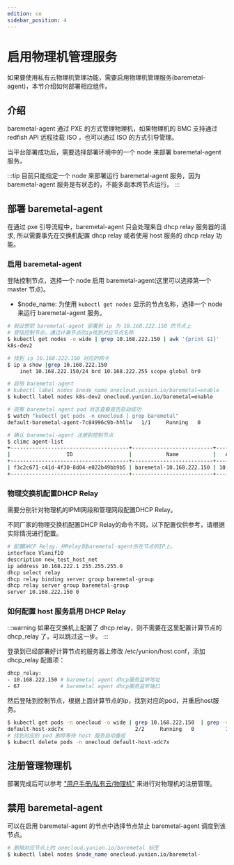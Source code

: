 ```yaml
---
edition: ce
sidebar_position: 4
---
```


# 启用物理机管理服务

如果要使用私有云物理机管理功能，需要启用物理机管理服务(baremetal-agent)，本节介绍如何部署相应组件。

## 介绍

baremetal-agent 通过 PXE 的方式管理物理机，如果物理机的 BMC 支持通过 redfish API 远程挂载 ISO ，也可以通过 ISO 的方式引导管理。

当平台部署成功后，需要选择部署环境中的一个 node 来部署 baremetal-agent 服务。

:::tip
目前只能指定一个 node 来部署运行 baremetal-agent 服务，因为 baremetal-agent 服务是有状态的，不能多副本跨节点运行。
:::

## 部署 baremetal-agent


在通过 pxe 引导流程中，baremetal-agent 只会处理来自 dhcp relay 服务器的请求, 所以需要事先在交换机配置 dhcp relay 或者使用 host 服务的 dhcp relay 功能。

### 启用 baremetal-agent

登陆控制节点，选择一个 node 启用 baremetal-agent(这里可以选择第一个 master 节点)。

- $node_name: 为使用 `kubectl get nodes` 显示的节点名称，选择一个 node 来运行 baremetal-agent 服务。

```bash
# 假设想把 baremetal-agent 部署到 ip 为 10.168.222.150 的节点上
# 登陆控制节点，通过计算节点的ip找到对应节点名称
$ kubectl get nodes -o wide | grep 10.168.222.150 | awk '{print $1}'
k8s-dev2

# 找到 ip 10.168.222.150 对应的网卡
$ ip a show |grep 10.168.222.150
    inet 10.168.222.150/24 brd 10.168.222.255 scope global br0

# 启用 baremetal-agent
# kubectl label nodes $node_name onecloud.yunion.io/baremetal=enable
$ kubectl label nodes k8s-dev2 onecloud.yunion.io/baremetal=enable

# 观察 baremetal agent pod 状态查看是否启动成功
$ watch "kubectl get pods -n onecloud | grep baremetal"
default-baremetal-agent-7c84996c9b-hhllw   1/1     Running   0          3m10s

# 确认 baremetal-agent 注册到控制节点
$ climc agent-list
+--------------------------------------+--------------------------+----------------+-----------------------------+---------+------------+------------------------------------------+--------------------------------------+
|                  ID                  |           Name           |   Access_ip    |         Manager_URI         | Status  | agent_type |                 version                  |               zone_id                |
+--------------------------------------+--------------------------+----------------+-----------------------------+---------+------------+------------------------------------------+--------------------------------------+
| f3c2c671-c41d-4f30-8d04-e022b49bb9b5 | baremetal-10.168.222.150 | 10.168.222.150 | https://10.168.222.150:8879 | disable | baremetal  | remotes/origin/master(5e415506120011509) | 6230b485-2e54-480e-8284-33360b8202a8 |
+--------------------------------------+--------------------------+----------------+-----------------------------+---------+------------+------------------------------------------+--------------------------------------+
```

### 物理交换机配置DHCP Relay

需要分别针对物理机的IPMI网段和管理网段配置DHCP Relay。

不同厂家的物理交换机配置DHCP Relay的命令不同，以下配置仅供参考，请根据实际情况进行配置。

```bash
# 配置DHCP Relay，并Relay到baremetal-agent所在节点的IP上。
interface Vlanif10
description new_test_host_net
ip address 10.168.222.1 255.255.255.0
dhcp select relay
dhcp relay binding server group baremetal-group
dhcp relay server group baremetal-group
server 10.168.222.150 0 
```

### 如何配置 host 服务启用 DHCP Relay

:::warning
如果在交换机上配置了 dhcp relay，则不需要在这里配置计算节点的 dhcp_relay 了，可以跳过这一步。
:::

登录到已经部署好计算节点的服务器上修改 /etc/yunion/host.conf，添加 dhcp_relay 配置项：

```bash
dhcp_relay:
- 10.168.222.150 # baremetal agent dhcp服务监听地址
- 67             # baremetal agent dhcp服务监听端口
```

然后登陆到控制节点，根据上面计算节点的ip，找到对应的pod，并重启host服务。

```bash
$ kubectl get pods -n onecloud -o wide | grep 10.168.222.150  | grep -vE 'image|deployer'
default-host-xdc7x                       2/2     Running   0          78m    10.168.222.150   k8s-dev2   <none>           <none>
# 找到对应的 pod 删除等待 host 服务自动重启
$ kubectl delete pods -n onecloud default-host-xdc7x
```

## 注册管理物理机

部署完成后可以参考 ["用户手册/私有云/物理机"](../../guides/onpremise/baremetal/) 来进行对物理机的注册管理。

## 禁用 baremetal-agent

可以在启用 baremetal-agent 的节点中选择节点禁止 baremetal-agent 调度到该节点。

```bash
# 删掉对应节点上的 onecloud.yunion.io/baremetal 标签
$ kubectl label nodes $node_name onecloud.yunion.io/baremetal-
```
